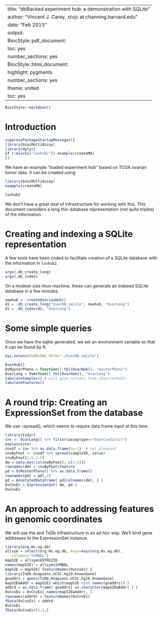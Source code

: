 
---
title: "dbBacked experiment hub: a demonstration with SQLite"
author: "Vincent J. Carey, stvjc at channing.harvard.edu"
date: "Feb 2015"
output:
  BiocStyle::pdf_document:
    toc: yes
    number_sections: yes
  BiocStyle::html_document:
    highlight: pygments
    number_sections: yes
    theme: united
    toc: yes
---

<!--
%\VignetteEngine{knitr::rmarkdown}
%\VignetteIndexEntry{dbBacked experiment hub: Ovarian cancer TCGA demo}
-->

```r
BiocStyle::markdown()
```

# Introduction

```r
suppressPackageStartupMessages({
library(biocMultiAssay)
library(dplyr)
if (!exists("lovhub2")) example(createMA)
})
```
We have an example "loaded experiment hub" based on
TCGA ovarian tumor data.  It can be created using
```r
library(biocMultiAssay)
example(createMA)
```
```r
lovhub2
```
We don't have a great deal of infrastructure for working with
this.  This document considers a long thin database representation
(not quite triples) of the information.

# Creating and indexing a SQLite representation

A few tools have been coded to facilitate creation of
a SQLite database with the information in `lovhub2`.

```r
args(.db_create_long)
args(.db_index)
```

On a modest-size linux machine, these can generate an indexed SQLite
database in a few minutes.

```r
newhub = .createOvarianHub()
d1 = .db_create_long("OvarDB.sqlite", newhub, "OvarLong")
d1 = .db_index(d1, "OvarLong")
```

# Some simple queries

Once we have the sqlite generated, we set an
environment variable so that it can be found by R.

```r
Sys.setenv(OVARLONG_PATH="./OvarDB.sqlite")
```
```r
OvarHub()
OvMasterPheno = function() tbl(OvarHub(), "masterPheno")
OvarLong = function() tbl(OvarHub(), "OvarLong")
tabulateSamples() # will give columns from show(lovhub2)
tabulateFeatures()
```

# A round trip: Creating an ExpressionSet from the database

We use \CRANpkg{tidyr}::spread(), which seems to require data.frame
input at this time.

```r
library(tidyr)
cnv <- OvarLong() %>% filter(assaytype=="OvarCnvGistic")
explain(cnv)
cnvdf = cnv %>% as.data.frame(n=-1)  # not pleasant
cnvByFeat <- cnvdf %>% spread(sampleID, value)
cnvByFeat[1:5,1:5]
dm = data.matrix(cnvByFeat[,-c(1:3)])
rownames(dm) = cnvByFeat$feature
pd = OvMasterPheno() %>% as.data.frame()
rownames(pd) = pd[,1]
pd = AnnotatedDataFrame( pd[colnames(dm), ] )
OvCnvEs = ExpressionSet( dm, pd )
OvCnvEs
```

# An approach to addressing features in genomic coordinates

We will use the
\Biocpkg{AnnotationDbi} and TxDb infrastructure
in an ad hoc way.  We'll bind gene addresses to the ExpressionSet
instance.

```r
library(org.Hs.eg.db)
allsym = select(org.Hs.eg.db, keys=keys(org.Hs.eg.db),
   columns="SYMBOL")
mapS2E = allsym$ENTREZID
names(mapS2E) = allsym$SYMBOL
mapS2E = mapS2E[ featureNames(OvCnvEs) ]
library(TxDb.Hsapiens.UCSC.hg19.knownGene)
gnaddrs = genes(TxDb.Hsapiens.UCSC.hg19.knownGene)
mapS2EwAddr = mapS2E[ which(mapS2E %in% names(gnaddrs)) ]
addrd = as.data.frame( gnaddrs[ as.character(mapS2EwAddr) ] )
OvCnvEs = OvCnvEs[ names(mapS2EwAddr), ]
rownames(addrd) = featureNames(OvCnvEs)
fData(OvCnvEs) = addrd
OvCnvEs
fData(OvCnvEs)[1:3,]
```
